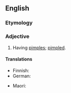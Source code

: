 ==English==

===Etymology===
{{suffix|en|pimple|y}}

===Adjective===
{{en-adj|er}}

# Having [[pimple]]s; [[pimpled]].

====Translations====
{{trans-top|having pimples; pimpled}}
* Finnish: {{t|fi|näppyläinen}}
* German: {{t|de|picklig}}
{{trans-mid}}
* Maori: {{t|mi|para}}
{{trans-bottom}}